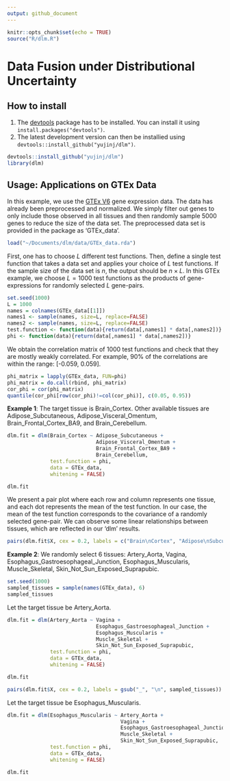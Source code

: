 ```yaml
---
output: github_document
---
```


```r
knitr::opts_chunk$set(echo = TRUE)
source("R/dlm.R")
```

# Data Fusion under Distributional Uncertainty

## How to install

1. The [devtools](https://github.com/hadley/devtools) package has to be installed. You can install it using  `install.packages("devtools")`.
2. The latest development version can then be installied using `devtools::install_github("yujinj/dlm")`.

```r
devtools::install_github("yujinj/dlm")
library(dlm)
```

## Usage: Applications on GTEx Data

In this example, we use the [GTEx V6](https://www.gtexportal.org/home/downloads/adult-gtex/qtl) gene expression data. The data has already been preprocessed and normalized. We simply filter out genes to only include those observed in all tissues and then randomly sample 5000 genes to reduce the size of the data set. The preprocessed data set is provided in the package as 'GTEx_data'.

```r
load("~/Documents/dlm/data/GTEx_data.rda")
```

First, one has to choose $L$ different test functions. Then, define a single test function that takes a data set and applies your choice of $L$ test functions. If the sample size of the data set is $n$, the output should be $n \times L$. In this GTEx example, we choose $L = 1000$ test functions as the products of gene-expressions for randomly selected $L$ gene-pairs.

```r
set.seed(1000)
L = 1000
names = colnames(GTEx_data[[1]])
names1 <- sample(names, size=L, replace=FALSE)
names2 <- sample(names, size=L, replace=FALSE)
test.function <- function(data){return(data[,names1] * data[,names2])}
phi <- function(data){return(data[,names1] * data[,names2])}
```

We obtain the correlation matrix of 1000 test functions and check that they are mostly weakly correlated. For example, 90% of the correlations are within the range: [-0.059,  0.059].

```r
phi_matrix = lapply(GTEx_data, FUN=phi)
phi_matrix = do.call(rbind, phi_matrix)
cor_phi = cor(phi_matrix)
quantile(cor_phi[row(cor_phi)!=col(cor_phi)], c(0.05, 0.95))
```

**Example 1**: The target tissue is Brain_Cortex. Other available tissues are Adipose_Subcutaneous, Adipose_Visceral_Omentum, Brain_Frontal_Cortex_BA9, and Brain_Cerebellum.

```r
dlm.fit = dlm(Brain_Cortex ~ Adipose_Subcutaneous + 
                             Adipose_Visceral_Omentum +
                             Brain_Frontal_Cortex_BA9 +
                             Brain_Cerebellum,
              test.function = phi, 
              data = GTEx_data, 
              whitening = FALSE)
```

```r
dlm.fit
```

We present a pair plot where each row and column represents one tissue, and each dot represents the mean of the test function. In our case, the mean of the test function corresponds to the covariance of a randomly selected gene-pair. We can observe some linear relationships between tissues, which are reflected in our 'dlm' results.

```R
pairs(dlm.fit$X, cex = 0.2, labels = c("Brain\nCortex", "Adipose\nSubcutaneous", "Adipose\nVisceral\nOmentum", "Brain\nFrontal\nCortex", "Brain\nCerebellum"))
```

**Example 2**: We randomly select 6 tissues: Artery_Aorta, Vagina, Esophagus_Gastroesophageal_Junction, Esophagus_Muscularis, Muscle_Skeletal, Skin_Not_Sun_Exposed_Suprapubic. 

```r
set.seed(1000)
sampled_tissues = sample(names(GTEx_data), 6)
sampled_tissues
```

Let the target tissue be Artery_Aorta.

```r
dlm.fit = dlm(Artery_Aorta ~ Vagina + 
                             Esophagus_Gastroesophageal_Junction + 
                             Esophagus_Muscularis + 
                             Muscle_Skeletal +
                             Skin_Not_Sun_Exposed_Suprapubic,
              test.function = phi, 
              data = GTEx_data, 
              whitening = FALSE)
```

```r
dlm.fit
```

```R
pairs(dlm.fit$X, cex = 0.2, labels = gsub("_", "\n", sampled_tissues))
```

Let the target tissue be Esophagus_Muscularis.

```r
dlm.fit = dlm(Esophagus_Muscularis ~ Artery_Aorta +
                                     Vagina + 
                                     Esophagus_Gastroesophageal_Junction + 
                                     Muscle_Skeletal +
                                     Skin_Not_Sun_Exposed_Suprapubic,
              test.function = phi, 
              data = GTEx_data, 
              whitening = FALSE)
```

```r
dlm.fit
```